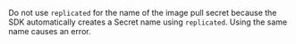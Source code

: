 Do not use `replicated` for the name of the image pull secret because the SDK automatically creates a Secret name using `replicated`. Using the same name causes an error.